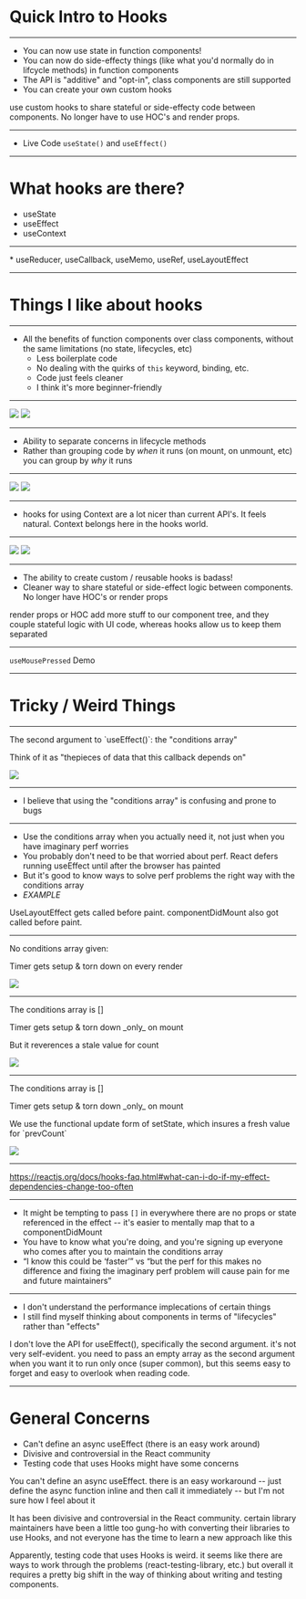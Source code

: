 
<Head>
  <title>Intro to Hooks</title>
</Head>

# Quick Intro to Hooks

---

* You can now use state in function components!
* You can now do side-effecty things (like what you'd normally do in lifcycle methods) in function components
* The API is "additive" and "opt-in", class components are still supported
* You can create your own custom hooks

<Notes>use custom hooks to share stateful or side-effecty code between components. No longer have to use HOC's and render props.</Notes>

---

* Live Code `useState()` and `useEffect()`

---

# What hooks are there?
* useState
* useEffect
* useContext
<hr />
* useReducer, useCallback, useMemo, useRef, useLayoutEffect

---

# Things I like about hooks

---

* All the benefits of function components over class components, without the same limitations (no state, lifecycles, etc)
  * Less boilerplate code
  * No dealing with the quirks of `this` keyword, binding, etc.
  * Code just feels cleaner
  * I think it's more beginner-friendly

---
<div style={{display: 'flex'}}>
  <Image src="images/example-1.png" />

  <Image src="images/example-2.png" />
</div>

---

* Ability to separate concerns in lifecycle methods
* Rather than grouping code by *when* it runs (on mount, on unmount, etc) you can group by *why* it runs

---

<div style={{display: 'flex'}}>
  <Image src="images/example-3.png" />

  <Image src="images/example-4.png" />
</div>

---

* hooks for using Context are a lot nicer than current API's. It feels natural. Context belongs here in the hooks world.

---

<div style={{display: 'flex'}}>
  <Image src="images/example-5.png" />

  <Image src="images/example-6.png" />
</div>

---

* The ability to create custom / reusable hooks is badass!
* Cleaner way to share stateful or side-effect logic between components. No longer have HOC's or render props

<Notes>render props or HOC add more stuff to our component tree, and they couple stateful logic with UI code, whereas hooks allow us to keep them separated</Notes>

---

`useMousePressed` Demo

---

# Tricky / Weird Things

---

<p>The second argument to `useEffect()`: the "conditions array"</p>
<p>Think of it as "thepieces of data that this callback depends on"</p>

<Image src="images/example-7.png" />

---

* I believe that using the "conditions array" is confusing and prone to bugs

---

* Use the conditions array when you actually need it, not just when you have imaginary perf worries
* You probably don't need to be that worried about perf. React defers running useEffect until after the browser has painted
* But it's good to know ways to solve perf problems the right way with the conditions array
* *EXAMPLE*

<Notes>UseLayoutEffect gets called before paint. componentDidMount also got called before paint.</Notes>

---

<p>No conditions array given:</p>
<p>Timer gets setup & torn down on every render</p>

<Image src="images/example-8.png" />

---

<p>The conditions array is []</p>
<p>Timer gets setup & torn down _only_ on mount</p>
<p>But it reverences a stale value for count</p>

<Image src="images/example-9.png" />

---

<p>The conditions array is []</p>
<p>Timer gets setup & torn down _only_ on mount</p>
<p>We use the functional update form of setState, which insures a fresh value for `prevCount`</p>

<Image src="images/example-10.png" />

---

<a href="https://reactjs.org/docs/hooks-faq.html#what-can-i-do-if-my-effect-dependencies-change-too-often">
https://reactjs.org/docs/hooks-faq.html#what-can-i-do-if-my-effect-dependencies-change-too-often
</a>

---

* It might be tempting to pass `[]` in everywhere there are no props or state referenced in the effect -- it's easier to mentally map that to a componentDidMount
* You have to know what you're doing, and you're signing up everyone who comes after you to maintain the conditions array
* “I know this could be ‘faster’” vs “but the perf for this makes no difference and fixing the imaginary perf problem will cause pain for me and future maintainers”

---

* I don't understand the performance implecations of certain things
* I still find myself thinking about components in terms of "lifecycles" rather than "effects"

<Notes>
I don't love the API for useEffect(), specifically the second argument. it's not very self-evident. you need to pass an empty array as the second argument when you want it to run only once (super common), but this seems easy to forget and easy to overlook when reading code.
</Notes>

---
# General Concerns
* Can't define an async useEffect (there is an easy work around)
* Divisive and controversial in the React community
* Testing code that uses Hooks might have some concerns

<Notes>
You can't define an async useEffect. there is an easy workaround -- just define the async function inline and then call it immediately -- but I'm not sure how I feel about it

It has been divisive and controversial in the React community. certain library maintainers have been a little too gung-ho with converting their libraries to use Hooks, and not everyone has the time to learn a new approach like this

Apparently, testing code that uses Hooks is weird. it seems like there are ways to work through the problems (react-testing-library, etc.) but overall it requires a pretty big shift in the way of thinking about writing and testing components.
</Notes>
